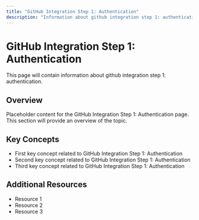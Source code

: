 ```yaml
---
title: "GitHub Integration Step 1: Authentication"
description: "Information about github integration step 1: authentication"
---
```


# GitHub Integration Step 1: Authentication

This page will contain information about github integration step 1: authentication.

## Overview

Placeholder content for the GitHub Integration Step 1: Authentication page. This section will provide an overview of the topic.

## Key Concepts

- First key concept related to GitHub Integration Step 1: Authentication
- Second key concept related to GitHub Integration Step 1: Authentication
- Third key concept related to GitHub Integration Step 1: Authentication

## Additional Resources

- Resource 1
- Resource 2
- Resource 3
